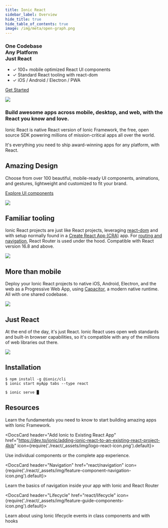 ```yaml
---
title: Ionic React
sidebar_label: Overview
hide_title: true
hide_table_of_contents: true
image: /img/meta/open-graph.png
---
```



<head>
  <meta name="description" content="Ionic is the app platform for web developers. Build amazing mobile, web, and desktop apps all with one shared code base and open web standards" />
</head>

<div class='flex main-flex'>
  <div class="pull-left">
  <h3>One Codebase <br/> Any Platform <br/> <strong>Just React</strong></h3>

- ✓ 100+ mobile optimized React UI components
- ✓ Standard React tooling with react-dom
- ✓ iOS / Android / Electron / PWA

[Get Started](#installation)

  </div>

  <div class="pull-right">
    <img src={require('./react/_assets/img/react-logo.png').default} />
  </div>
</div>

### Build awesome apps across mobile, desktop, and web, with the React you know and love.

Ionic React is native React version of Ionic Framework, the free, open source SDK powering millions of mission-critical apps all over the world.

It's everything you need to ship award-winning apps for any platform, with React.

<div class="flex" >

<div class="pull-left">

## Amazing Design

Choose from over 100 beautiful, mobile-ready UI components, animations, and gestures, lightweight and customized to fit your brand.

[Explore UI components](/docs/components)

</div>

<div class="pull-right">
  <img src={require('./react/_assets/img/feature-guide-components-icon.png').default} />
</div>

</div>

<div class="flex reverse" >

<div class="pull-left">

## Familiar tooling

Ionic React projects are just like React projects, leveraging [react-dom](https://reactjs.org/docs/react-dom.html) and with setup normally found in a [Create React App (CRA)](https://github.com/facebook/create-react-app) app. For [routing and navigation](/docs/react/navigation), React Router is used under the hood.
Compatible with React version 16.8 and above.

</div>

<div class="pull-right">
  <img src={require('./react/_assets/img/react-cli.png').default} class="cli" />
</div>

</div>

<div class="flex">

<div class="pull-left">

## More than mobile

Deploy your Ionic React projects to native iOS, Android, Electron, and the web as a Progressive Web App, using [Capacitor](https://capacitor.ionicframework.com), a modern native runtime. All with one shared codebase.

</div>

<div class="pull-right">
  <img src={require('./react/_assets/img/group-shot.png').default} />
</div>

</div>

<div class="flex reverse">

  <div class="pull-left">

## Just React

At the end of the day, it's just React. Ionic React uses open web standards and built-in browser capabilities, so it's compatible with any of the millions of web libraries out there.

  </div>

  <div class="pull-right">
    <img src={require('./react/_assets/img/react.svg').default} />
  </div>

</div>

## Installation

```shell-session
$ npm install -g @ionic/cli
$ ionic start myApp tabs --type react

$ ionic serve █
```

## Resources

<DocsCards>
  <DocsCard header="Getting Started" href="react/your-first-app" icon={require('./react/_assets/img/feature-component-actionsheet-icon.png').default}>
    <p>Learn the fundamentals you need to know to start building amazing apps with Ionic Framework.</p>
  </DocsCard>

  <DocsCard header="Add Ionic to Existing React App" href="https://dev.to/ionic/adding-ionic-react-to-an-existing-react-project-4kib" icon={require('./react/_assets/img/logo-react-icon.png').default}>
    <p>Use individual components or the complete app experience.</p>
  </DocsCard>

  <DocsCard header="Navigation" href="react/navigation" icon={require('./react/_assets/img/feature-component-navigation-icon.png').default}>
    <p>Learn the basics of navigation inside your app with Ionic and React Router</p>
  </DocsCard>

  <DocsCard header="Lifecycle" href="react/lifecycle" icon={require('./react/_assets/img/feature-guide-components-icon.png').default}>
    <p>Learn about using Ionic lifecycle events in class components and with hooks</p>
  </DocsCard>

</DocsCards>

